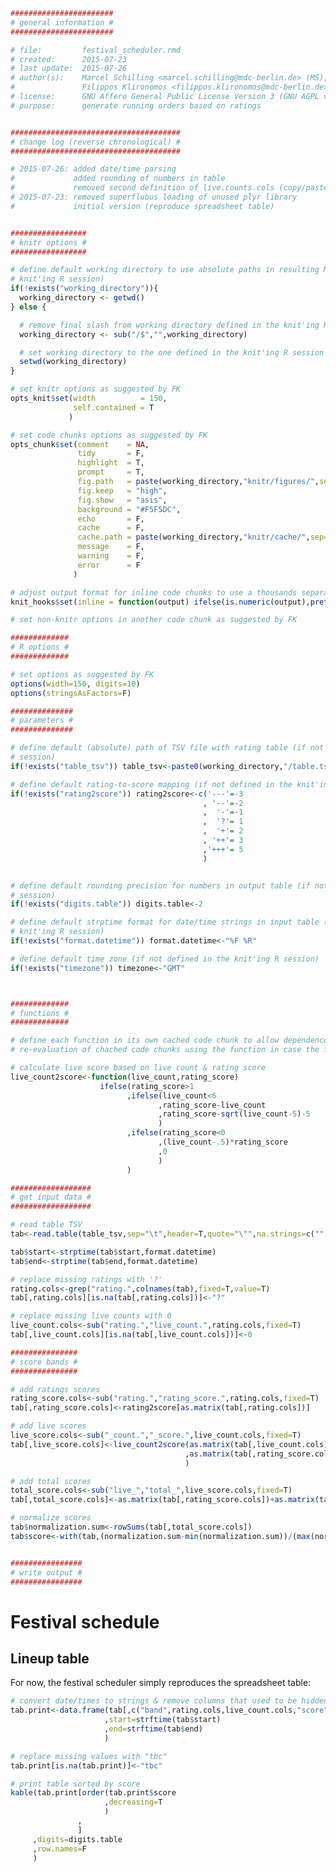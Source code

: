 ```r
#######################
# general information #
#######################

# file:         festival_scheduler.rmd
# created:      2015-07-23
# last update:  2015-07-26
# author(s):    Marcel Schilling <marcel.schilling@mdc-berlin.de> (MS),
#               Filippos Klironomos <filippos.klironomos@mdc-berlin.de> (FK)
# license:      GNU Affero General Public License Version 3 (GNU AGPL v3)
# purpose:      generate running orders based on ratings


######################################
# change log (reverse chronological) #
######################################

# 2015-07-26: added date/time parsing
#             added rounding of numbers in table
#             removed second definition of live.counts.cols (copy/paste error)
# 2015-07-23: removed superfluous loading of unused plyr library
#             initial version (reproduce spreadsheet table)


#################
# knitr options #
#################

# define default working directory to use absolute paths in resulting Markdown (if not defined in
# knit'ing R session)
if(!exists("working_directory")){
  working_directory <- getwd()
} else {

  # remove final slash from working directory defined in the knit'ing R session
  working_directory <- sub("/$","",working_directory)

  # set working directory to the one defined in the knit'ing R session
  setwd(working_directory)
}

# set knitr options as suggested by FK
opts_knit$set(width          = 150,
              self.contained = T
             )

# set code chunks options as suggested by FK
opts_chunk$set(comment    = NA,
               tidy       = F,
               highlight  = T,
               prompt     = T,
               fig.path   = paste(working_directory,"knitr/figures/",sep="/"),
               fig.keep   = "high",
               fig.show   = "asis",
               background = "#F5F5DC",
               echo       = F,
               cache      = F,
               cache.path = paste(working_directory,"knitr/cache/",sep="/"),
               message    = F,
               warning    = F,
               error      = F
              )

# adjust output format for inline code chunks to use a thousands separator
knit_hooks$set(inline = function(output) ifelse(is.numeric(output),prettyNum(output,big.mark=','),output))

# set non-knitr options in another code chunk as suggested by FK
```

```r
#############
# R options #
#############

# set options as suggested by FK
options(width=150, digits=10)
options(stringsAsFactors=F)
```

```r
##############
# parameters #
##############

# define default (absolute) path of TSV file with rating table (if not defined in the knit'ing R
# session)
if(!exists("table_tsv")) table_tsv<-paste0(working_directory,"/table.tsv")

# define default rating-to-score mapping (if not defined in the knit'ing R session)
if(!exists("rating2score")) rating2score<-c('---'=-3
                                           , '--'=-2
                                           ,  '-'=-1
                                           ,  '?'= 1
                                           ,  '+'= 2
                                           , '++'= 3
                                           ,'+++'= 5
                                           )


# define default rounding precision for numbers in output table (if not defined in the knit'ing R
# session)
if(!exists("digits.table")) digits.table<-2

# define default strptime format for date/time strings in input table (if not defined in the
# knit'ing R session)
if(!exists("format.datetime")) format.datetime<-"%F %R"

# define default time zone (if not defined in the knit'ing R session)
if(!exists("timezone")) timezone<-"GMT"



#############
# functions #
#############

# define each function in its own cached code chunk to allow dependence on those chunks to force
# re-evaluation of chached code chunks using the function in case the function gets modified.
```

```r
# calculate live score based on live count & rating score
live_count2score<-function(live_count,rating_score)
                    ifelse(rating_score>1
                          ,ifelse(live_count<6
                                 ,rating_score-live_count
                                 ,rating_score-sqrt(live_count-5)-5
                                 )
                          ,ifelse(rating_score<0
                                 ,(live_count-.5)*rating_score
                                 ,0
                                 )
                          )
```

```r
##################
# get input data #
##################

# read table TSV
tab<-read.table(table_tsv,sep="\t",header=T,quote="\"",na.strings=c("","NA"))
```

```r
tab$start<-strptime(tab$start,format.datetime)
tab$end<-strptime(tab$end,format.datetime)
```

```r
# replace missing ratings with '?'
rating.cols<-grep("rating.",colnames(tab),fixed=T,value=T)
tab[,rating.cols][is.na(tab[,rating.cols])]<-"?"

# replace missing live counts with 0
live_count.cols<-sub("rating.","live_count.",rating.cols,fixed=T)
tab[,live_count.cols][is.na(tab[,live_count.cols])]<-0
```

```r
###############
# score bands #
###############

# add ratings scores
rating_score.cols<-sub("rating.","rating_score.",rating.cols,fixed=T)
tab[,rating_score.cols]<-rating2score[as.matrix(tab[,rating.cols])]

# add live scores
live_score.cols<-sub("_count.","_score.",live_count.cols,fixed=T)
tab[,live_score.cols]<-live_count2score(as.matrix(tab[,live_count.cols])
                                       ,as.matrix(tab[,rating_score.cols])
                                       )

# add total scores
total_score.cols<-sub("live_","total_",live_score.cols,fixed=T)
tab[,total_score.cols]<-as.matrix(tab[,rating_score.cols])+as.matrix(tab[,live_score.cols])

# normalize scores
tab$normalization.sum<-rowSums(tab[,total_score.cols])
tab$score<-with(tab,(normalization.sum-min(normalization.sum))/(max(normalization.sum)-min(normalization.sum)))


################
# write output #
################
```
# Festival schedule

## Lineup table

For now, the festival scheduler simply reproduces the spreadsheet table:

```r
# convert date/times to strings & remove columns that used to be hidden in the spreadsheet
tab.print<-data.frame(tab[,c("band",rating.cols,live_count.cols,"score","stage")]
                     ,start=strftime(tab$start)
                     ,end=strftime(tab$end)
                     )

# replace missing values with "tbc"
tab.print[is.na(tab.print)]<-"tbc"

# print table sorted by score
kable(tab.print[order(tab.print$score
                     ,decreasing=T
                     )
               ,
               ]
     ,digits=digits.table
     ,row.names=F
     )
```
